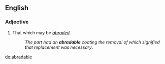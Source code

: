 ==English==

===Adjective===
{{en-adj}}

# That which may be ''[[abraded]]''.
#: ''The part had an '''abradable''' coating the removal of which signified that replacement was necessary''.

[[de:abradable]]